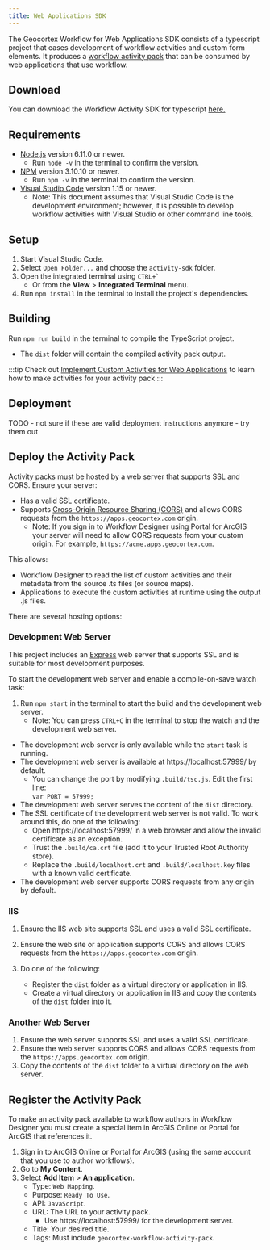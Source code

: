 ```yaml
---
title: Web Applications SDK
---
```


The Geocortex Workflow for Web Applications SDK consists of a typescript project that eases development of workflow activities and custom form elements. It produces a [workflow activity pack](concepts-activity-packs.mdx) that can be consumed by web applications that use workflow.

## Download

You can download the Workflow Activity SDK for typescript [here.](https://apps.geocortex.com/workflow/latest/activity-sdk.zip)

## Requirements

-   [Node.js](https://nodejs.org/en/) version 6.11.0 or newer.
    -   Run `node -v` in the terminal to confirm the version.
-   [NPM](https://www.npmjs.com/get-npm) version 3.10.10 or newer.
    -   Run `npm -v` in the terminal to confirm the version.
-   [Visual Studio Code](https://code.visualstudio.com/) version 1.15 or newer.
    -   Note: This document assumes that Visual Studio Code is the development environment; however, it is possible to develop workflow activities with Visual Studio or other command line tools.

## Setup

1. Start Visual Studio Code.
1. Select `Open Folder...` and choose the `activity-sdk` folder.
1. Open the integrated terminal using `` CTRL+` ``
    - Or from the **View** > **Integrated Terminal** menu.
1. Run `npm install` in the terminal to install the project's dependencies.

## Building

Run `npm run build` in the terminal to compile the TypeScript project.

-   The `dist` folder will contain the compiled activity pack output.

:::tip
Check out [Implement Custom Activities for Web Applications](implement-custom-activity-web.mdx) to learn how to make activities for your activity pack
:::

## Deployment

TODO - not sure if these are valid deployment instructions anymore - try them out

## Deploy the Activity Pack

Activity packs must be hosted by a web server that supports SSL and CORS.
Ensure your server:

-   Has a valid SSL certificate.
-   Supports [Cross-Origin Resource Sharing (CORS)](https://en.wikipedia.org/wiki/Cross-origin_resource_sharing) and allows CORS requests from the `https://apps.geocortex.com` origin.
    -   Note: If you sign in to Workflow Designer using Portal for ArcGIS your server will need to allow CORS requests from your custom origin. For example, `https://acme.apps.geocortex.com`.

This allows:

-   Workflow Designer to read the list of custom activities and their metadata from the source .ts files (or source maps).
-   Applications to execute the custom activities at runtime using the output .js files.

There are several hosting options:

### Development Web Server

This project includes an [Express](https://www.npmjs.com/package/express) web server that supports SSL and is suitable for most development purposes.

To start the development web server and enable a compile-on-save watch task:

1. Run `npm start` in the terminal to start the build and the development web server.
    - Note: You can press `CTRL+C` in the terminal to stop the watch and the development web server.

-   The development web server is only available while the `start` task is running.
-   The development web server is available at https://localhost:57999/ by default.
    -   You can change the port by modifying `.build/tsc.js`. Edit the first line:  
        `var PORT = 57999;`
-   The development web server serves the content of the `dist` directory.
-   The SSL certificate of the development web server is not valid. To work around this, do one of the following:
    -   Open https://localhost:57999/ in a web browser and allow the invalid certificate as an exception.
    -   Trust the `.build/ca.crt` file (add it to your Trusted Root Authority store).
    -   Replace the `.build/localhost.crt` and `.build/localhost.key` files with a known valid certificate.
-   The development web server supports CORS requests from any origin by default.

### IIS

1. Ensure the IIS web site supports SSL and uses a valid SSL certificate.
1. Ensure the web site or application supports CORS and allows CORS requests from the `https://apps.geocortex.com` origin.
1. Do one of the following:

    - Register the `dist` folder as a virtual directory or application in IIS.
    - Create a virtual directory or application in IIS and copy the contents of the `dist` folder into it.

### Another Web Server

1. Ensure the web server supports SSL and uses a valid SSL certificate.
1. Ensure the web server supports CORS and allows CORS requests from the `https://apps.geocortex.com` origin.
1. Copy the contents of the `dist` folder to a virtual directory on the web server.

## Register the Activity Pack

To make an activity pack available to workflow authors in Workflow Designer you must create a special item in ArcGIS Online or Portal for ArcGIS that references it.

1. Sign in to ArcGIS Online or Portal for ArcGIS (using the same account that you use to author workflows).
1. Go to **My Content**.
1. Select **Add Item** > **An application**.
    - Type: `Web Mapping`.
    - Purpose: `Ready To Use`.
    - API: `JavaScript`.
    - URL: The URL to your activity pack.
        - Use https://localhost:57999/ for the development server.
    - Title: Your desired title.
    - Tags: Must include `geocortex-workflow-activity-pack`.
